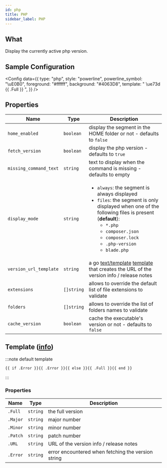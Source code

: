 ```yaml
---
id: php
title: PHP
sidebar_label: PHP
---
```


## What

Display the currently active php version.

## Sample Configuration


<Config
  data={{
    type: "php",
    style: "powerline",
    powerline_symbol: "\uE0B0",
    foreground: "#ffffff",
    background: "#4063D8",
    template: " \ue73d {{ .Full }} ",
  }}
/>

## Properties

| Name                   | Type       | Description                                                                                                                                                                                                                                                                              |
| ---------------------- | ---------- | ---------------------------------------------------------------------------------------------------------------------------------------------------------------------------------------------------------------------------------------------------------------------------------------- |
| `home_enabled`         | `boolean`  | display the segment in the HOME folder or not - defaults to `false`                                                                                                                                                                                                                      |
| `fetch_version`        | `boolean`  | display the php version - defaults to `true`                                                                                                                                                                                                                                             |
| `missing_command_text` | `string`   | text to display when the command is missing - defaults to empty                                                                                                                                                                                                                          |
| `display_mode`         | `string`   | <ul><li>`always`: the segment is always displayed</li><li>`files`: the segment is only displayed when one of the following files is present (**default**):<ul><li>`*.php`</li><li>`composer.json`</li><li>`composer.lock`</li><li>`.php-version`</li><li>`blade.php`</li></ul></li></ul> |
| `version_url_template` | `string`   | a go [text/template][go-text-template] [template][templates] that creates the URL of the version info / release notes                                                                                                                                                                    |
| `extensions`           | `[]string` | allows to override the default list of file extensions to validate                                                                                                                                                                                                                       |
| `folders`              | `[]string` | allows to override the list of folders names to validate                                                                                                                                                                                                                                 |
| `cache_version`        | `boolean`  | cache the executable's version or not - defaults to `false`                                                                                                                                                                                                                              |

## Template ([info][templates])

:::note default template

```template
{{ if .Error }}{{ .Error }}{{ else }}{{ .Full }}{{ end }}
```

:::

### Properties

| Name     | Type     | Description                                        |
| -------- | -------- | -------------------------------------------------- |
| `.Full`  | `string` | the full version                                   |
| `.Major` | `string` | major number                                       |
| `.Minor` | `string` | minor number                                       |
| `.Patch` | `string` | patch number                                       |
| `.URL`   | `string` | URL of the version info / release notes            |
| `.Error` | `string` | error encountered when fetching the version string |

[go-text-template]: https://golang.org/pkg/text/template/
[templates]: /docs/configuration/templates
